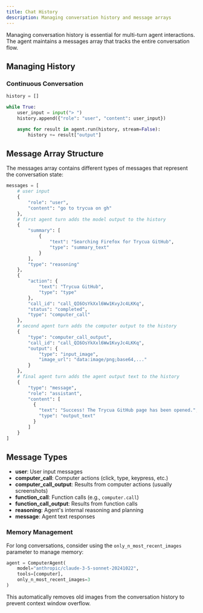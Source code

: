 ```yaml
---
title: Chat History
description: Managing conversation history and message arrays
---
```


Managing conversation history is essential for multi-turn agent interactions. The agent maintains a messages array that tracks the entire conversation flow.

## Managing History

### Continuous Conversation

```python
history = []

while True:
    user_input = input("> ")
    history.append({"role": "user", "content": user_input})

    async for result in agent.run(history, stream=False):
        history += result["output"]
```

## Message Array Structure

The messages array contains different types of messages that represent the conversation state:

```python
messages = [
    # user input
    {
        "role": "user",
        "content": "go to trycua on gh"
    },
    # first agent turn adds the model output to the history
    {
        "summary": [
            {
                "text": "Searching Firefox for Trycua GitHub",
                "type": "summary_text"
            }
        ],
        "type": "reasoning"
    },
    {
        "action": {
            "text": "Trycua GitHub",
            "type": "type"
        },
        "call_id": "call_QI6OsYkXxl6Ww1KvyJc4LKKq",
        "status": "completed",
        "type": "computer_call"
    },
    # second agent turn adds the computer output to the history
    {
        "type": "computer_call_output",
        "call_id": "call_QI6OsYkXxl6Ww1KvyJc4LKKq",
        "output": {
            "type": "input_image",
            "image_url": "data:image/png;base64,..."
        }
    },
    # final agent turn adds the agent output text to the history
    {
        "type": "message",
        "role": "assistant",
        "content": [
          {
            "text": "Success! The Trycua GitHub page has been opened.",
            "type": "output_text"
          }
        ]
    }
]
```

## Message Types

- **user**: User input messages
- **computer_call**: Computer actions (click, type, keypress, etc.)
- **computer_call_output**: Results from computer actions (usually screenshots)
- **function_call**: Function calls (e.g., `computer.call`)
- **function_call_output**: Results from function calls
- **reasoning**: Agent's internal reasoning and planning
- **message**: Agent text responses

### Memory Management

For long conversations, consider using the `only_n_most_recent_images` parameter to manage memory:

```python
agent = ComputerAgent(
    model="anthropic/claude-3-5-sonnet-20241022",
    tools=[computer],
    only_n_most_recent_images=3
)
```

This automatically removes old images from the conversation history to prevent context window overflow.
